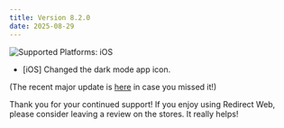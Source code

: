 ```yaml
---
title: Version 8.2.0
date: 2025-08-29
---
```


![Supported Platforms: iOS](https://img.shields.io/badge/Platforms-iOS%20)

* [iOS] Changed the dark mode app icon.

(The recent major update is [here](./8.0.0) in case you missed it!)

Thank you for your continued support! If you enjoy using Redirect Web, please consider leaving a review on the stores. It really helps!
